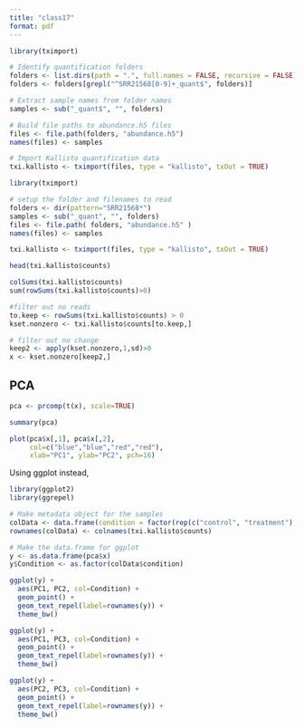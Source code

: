 ```yaml
---
title: "class17"
format: pdf
---
```

```r
library(tximport)

# Identify quantification folders
folders <- list.dirs(path = ".", full.names = FALSE, recursive = FALSE)
folders <- folders[grepl("^SRR21568[0-9]+_quant$", folders)]

# Extract sample names from folder names
samples <- sub("_quant$", "", folders)

# Build file paths to abundance.h5 files
files <- file.path(folders, "abundance.h5")
names(files) <- samples

# Import Kallisto quantification data
txi.kallisto <- tximport(files, type = "kallisto", txOut = TRUE)

```


```r
library(tximport)
```

```r
# setup the folder and filenames to read
folders <- dir(pattern="SRR21568*")
samples <- sub("_quant", "", folders)
files <- file.path( folders, "abundance.h5" )
names(files) <- samples
```

```r
txi.kallisto <- tximport(files, type = "kallisto", txOut = TRUE)

```


```r
head(txi.kallisto$counts)
```

```r
colSums(txi.kallisto$counts)
sum(rowSums(txi.kallisto$counts)>0)
```

```r
#filter out no reads
to.keep <- rowSums(txi.kallisto$counts) > 0
kset.nonzero <- txi.kallisto$counts[to.keep,]
```

```r
# filter out no change
keep2 <- apply(kset.nonzero,1,sd)>0
x <- kset.nonzero[keep2,]
```

## PCA

```r
pca <- prcomp(t(x), scale=TRUE)

summary(pca)
```

```r
plot(pca$x[,1], pca$x[,2],
     col=c("blue","blue","red","red"),
     xlab="PC1", ylab="PC2", pch=16)

```

Using ggplot instead, 

```r
library(ggplot2)
library(ggrepel)

# Make metadata object for the samples
colData <- data.frame(condition = factor(rep(c("control", "treatment"), each = 2)))
rownames(colData) <- colnames(txi.kallisto$counts)

# Make the data.frame for ggplot 
y <- as.data.frame(pca$x)
y$Condition <- as.factor(colData$condition)

ggplot(y) +
  aes(PC1, PC2, col=Condition) +
  geom_point() +
  geom_text_repel(label=rownames(y)) +
  theme_bw()

ggplot(y) +
  aes(PC1, PC3, col=Condition) +
  geom_point() +
  geom_text_repel(label=rownames(y)) +
  theme_bw()

ggplot(y) +
  aes(PC2, PC3, col=Condition) +
  geom_point() +
  geom_text_repel(label=rownames(y)) +
  theme_bw()
```

